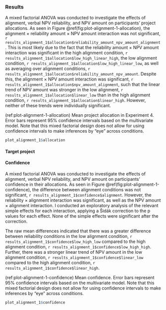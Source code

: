 ### Results {#results-alignment-1}

A mixed factorial ANOVA was conducted to investigate the effects of alignment,
verbal NPV reliability, and NPV amount on participants’ project allocations. As
seen in Figure \@ref(fig:plot-alignment-1-allocation), the alignment $\times$
reliability amount $\times$ NPV amount interaction was not significant,
`r results_alignment_1$allocation$reliability_amount_npv_amount_alignment`. This
is most likely due to the fact that the reliability amount $\times$ NPV amount
interaction was significant in the high alignment condition,
`r results_alignment_1$allocation$low_high_linear_high`, the low alignment
condition, `r results_alignment_1$allocation$low_high_linear_low`, as well as
averaging over alignment conditions,
`r results_alignment_1$allocation$reliability_amount_npv_amount`. Despite this,
the alignment $\times$ NPV amount interaction was significant,
`r results_alignment_1$allocation$npv_amount_alignment`, such that the linear
trend of NPV amount was stronger in the low alignment,
`r results_alignment_1$allocation$linear_low` than in the high alignment
condition, `r results_alignment_1$allocation$linear_high`. However, neither of
these trends were individually significant.

(ref:plot-alignment-1-allocation) Mean project allocation in Experiment 4. Error bars represent 95% confidence intervals based on the multivariate model. Note that this mixed factorial design does not allow for using confidence intervals to make inferences by "eye" across conditions.

```r
plot_alignment_1$allocation
```

#### Target project

#### Confidence

A mixed factorial ANOVA was conducted to investigate the effects of alignment,
verbal NPV reliability, and NPV amount on participants’ confidence in their
allocations. As seen in Figure \@ref(fig:plot-alignment-1-confidence), the
difference between alignment conditions was not significant,
`r results_alignment_1$confidence$alignment`. However, the reliability $\times$
alignment interaction was significant, as well as the NPV amount $\times$
alignment interaction. I conducted an exploratory analysis of the relevant
simple effects for each interaction, applying a Šidák correction to the p values
for each effect. None of the simple effects were significant after the
correction.

The raw mean differences indicated that there was a greater difference between
reliability conditions in the low alignment condition,
`r results_alignment_1$confidence$low_high_low` compared to the high alignment
condition, `r results_alignment_1$confidence$low_high_high`. Further, there was
a stronger linear trend of NPV amount in the low alignment condition,
`r results_alignment_1$confidence$linear_low` compared to the high alignment
condition, `r results_alignment_1$confidence$linear_high`.

(ref:plot-alignment-1-confidence) Mean confidence. Error bars represent 95% confidence intervals based on the multivariate model. Note that this mixed factorial design does not allow for using confidence intervals to make inferences by "eye" across conditions.

```r
plot_alignment_1$confidence
```
